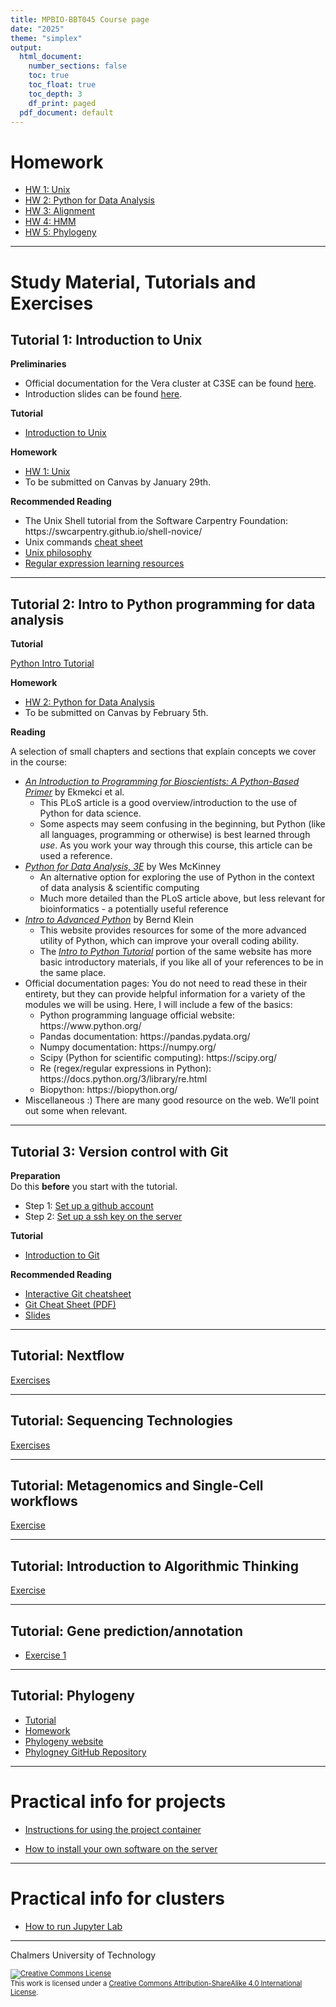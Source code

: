 ```yaml
---
title: MPBIO-BBT045 Course page
date: "2025"
theme: "simplex"
output:
  html_document:
    number_sections: false
    toc: true
    toc_float: true
    toc_depth: 3
    df_print: paged
  pdf_document: default
---
```


# Homework

* [HW 1: Unix](homework1)
* [HW 2: Python for Data Analysis](python_for_data_analysis/homework_python_intro.html)
* [HW 3: Alignment](alignment/homework.html)
* [HW 4: HMM](HMM/HMM_notebook.html)
* [HW 5: Phylogeny](https://v-varga.github.io/BBT045-Phylo-2024/Homework/PhyloHomework_py.html)

<hr />


# Study Material, Tutorials and Exercises

## Tutorial 1: Introduction to Unix

**Preliminaries**

* Official documentation for the Vera cluster at C3SE can be found [here](https://www.c3se.chalmers.se/documentation/for_users/getting_started/how_to_login_to_vera/).
* Introduction slides can be found [here](Unix_intro.pdf).

**Tutorial**

* [Introduction to Unix](unix-tasks)

**Homework**

* [HW 1: Unix](homework1)  
* To be submitted on Canvas by January 29th.

**Recommended Reading**

* The Unix Shell tutorial from the Software Carpentry Foundation: https://swcarpentry.github.io/shell-novice/
* Unix commands [cheat sheet](https://www.git-tower.com/blog/command-line-cheat-sheet/)
* [Unix philosophy](unix-philosophy)
* [Regular expression learning resources](regex)

<hr />

## Tutorial 2: Intro to Python programming for data analysis

**Tutorial**

[Python Intro Tutorial](python_for_data_analysis/intro_python_data_analysis.html)

**Homework**

* [HW 2: Python for Data Analysis](python_for_data_analysis/homework_python_intro.html)
* To be submitted on Canvas by February 5th.

**Reading**

A selection of small chapters and sections that explain concepts we cover in the course:

- [*An Introduction to Programming for Bioscientists: A Python-Based Primer*](https://journals.plos.org/ploscompbiol/article?id=10.1371/journal.pcbi.1004867) by Ekmekci et al.
    - This PLoS article is a good overview/introduction to the use of Python for data science. 
    - Some aspects may seem confusing in the beginning, but Python (like all languages, programming or otherwise) is best learned through _use_. As you work your way through this course, this article can be used a reference. 

- [*Python for Data Analysis, 3E*](https://wesmckinney.com/book/) by Wes McKinney
    - An alternative option for exploring the use of Python in the context of data analysis & scientific computing
    - Much more detailed than the PLoS article above, but less relevant for bioinformatics - a potentially useful reference

- [*Intro to Advanced Python*](https://python-course.eu/advanced-python/) by Bernd Klein
    - This website provides resources for some of the more advanced utility of Python, which can improve your overall coding ability. 
    - The [*Intro to Python Tutorial*](https://python-course.eu/python-tutorial/) portion of the same website has more basic introductory materials, if you like all of your references to be in the same place. 

- Official documentation pages: You do not need to read these in their entirety, but they can provide helpful information for a variety of the modules we will be using. Here, I will include a few of the basics: 
    - Python programming language official website: https://www.python.org/
    - Pandas documentation: https://pandas.pydata.org/
    - Numpy documentation: https://numpy.org/
    - Scipy (Python for scientific computing): https://scipy.org/
    - Re (regex/regular expressions in Python): https://docs.python.org/3/library/re.html
    - Biopython: https://biopython.org/

- Miscellaneous :) There are many good resource on the web. We'll point out some when relevant.

<hr />

## Tutorial 3: Version control with Git

**Preparation**  
Do this **before** you start with the tutorial.

* Step 1: [Set up a github account](Git/github_account)
* Step 2: [Set up a ssh key on the server](Git/github_SSH_key)

**Tutorial**

* [Introduction to Git](git-exercise-1)

**Recommended Reading**

* [Interactive Git cheatsheet](https://ndpsoftware.com/git-cheatsheet.html#loc=workspace;)
* [Git Cheat Sheet (PDF)](https://github.github.com/training-kit/downloads/github-git-cheat-sheet.pdf)
* [Slides](Git_intro_presentation.pdf)


<hr />

## Tutorial: Nextflow

[Exercises](Nextflow_tutorial/Nextflow_tutorial.html)

<hr />

## Tutorial: Sequencing Technologies

[Exercises](seq_tech/seq_tech_tutorial_py.html)

<hr />


## Tutorial: Metagenomics and Single-Cell workflows

[Exercise](single_cell/sc_analysis.html)

<hr />


## Tutorial: Introduction to Algorithmic Thinking

[Exercise](intro_to_algos/intro_to_algos_2025.html)

<hr />


## Tutorial: Gene prediction/annotation
* [Exercise 1](gene-prediction-exercise.html)

<hr />


## Tutorial: Phylogeny

* [Tutorial](https://v-varga.github.io/BBT045-Phylo-2024/Tutorial/PhyloTutorial_py.html)
* [Homework](https://v-varga.github.io/BBT045-Phylo-2024/Homework/PhyloHomework_py.html)
* [Phylogeny website](https://v-varga.github.io/BBT045-Phylo-2024/)
* [Phylogney GitHub Repository](https://github.com/V-Varga/BBT045-Phylo-2024/tree/main?tab=readme-ov-file)

<hr />


# Practical info for projects 

* [Instructions for using the project container](ProjectInfo/README.html)

* [How to install your own software on the server](installing_software_on_the_server)

<hr />

# Practical info for clusters

* [How to run Jupyter Lab](Jupyter_and_Containers/Run_Jupyter.html)

<hr />

Chalmers University of Technology

<footer style="font-size:0.8em">

<a rel="license" href="http://creativecommons.org/licenses/by-sa/4.0/">
<img alt="Creative Commons License" style="border-width:0" src="https://i.creativecommons.org/l/by-sa/4.0/80x15.png" />
</a><br />This work is licensed under a <a rel="license" href="http://creativecommons.org/licenses/by-sa/4.0/">Creative Commons Attribution-ShareAlike 4.0 International License</a>.



</footer>
